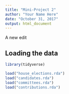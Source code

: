 ```yaml
---
title: "Mini-Project 2"
author: "Your Name Here"
date: "October 31, 2017"
output: html_document
---
```

A new edit

## Loading the data

```r
library(tidyverse)

load("house_elections.rda")
load("candidates.rda")
load("committees.rda")
load("contributions.rda")

```
